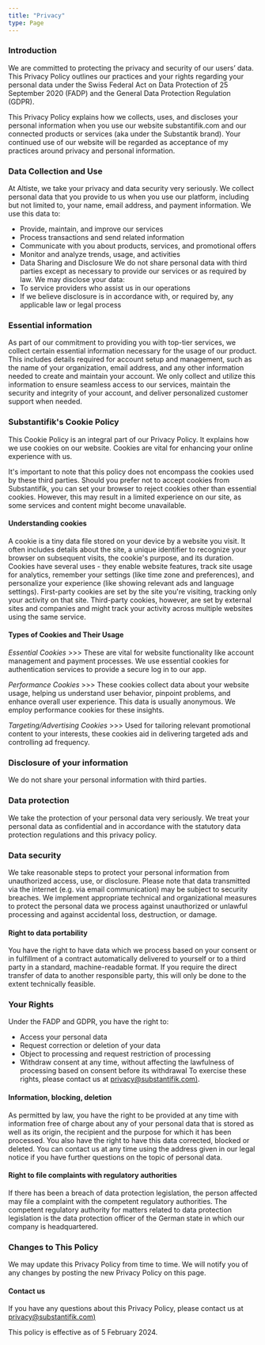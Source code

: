 ```yaml
---
title: "Privacy"
type: Page
---
```


### Introduction

We are committed to protecting the privacy and security of our users’ data. This Privacy Policy outlines our practices and your rights regarding your personal data under the Swiss Federal Act on Data Protection of 25 September 2020 (FADP) and the General Data Protection Regulation (GDPR).

This Privacy Policy explains how we collects, uses, and discloses your personal information when you use our website substantifik.com and our connected products or services (aka under the Substantik brand).
Your continued use of our website will be regarded as acceptance of my practices around privacy and personal information.

### Data Collection and Use

At Altiste, we take your privacy and data security very seriously. We collect personal data that you provide to us when you use our platform, including but not limited to, your name, email address, and payment information. We use this data to:

- Provide, maintain, and improve our services
- Process transactions and send related information
- Communicate with you about products, services, and promotional offers
- Monitor and analyze trends, usage, and activities
- Data Sharing and Disclosure
  We do not share personal data with third parties except as necessary to provide our services or as required by law. We may disclose your data:
- To service providers who assist us in our operations
- If we believe disclosure is in accordance with, or required by, any applicable law or legal process

### Essential information

As part of our commitment to providing you with top-tier services, we collect certain essential information necessary for the usage of our product. This includes details required for account setup and management, such as the name of your organization, email address, and any other information needed to create and maintain your account. We only collect and utilize this information to ensure seamless access to our services, maintain the security and integrity of your account, and deliver personalized customer support when needed.

### Substantifik's Cookie Policy

This Cookie Policy is an integral part of our Privacy Policy. It explains how we use cookies on our website. Cookies are vital for enhancing your online experience with us.

It's important to note that this policy does not encompass the cookies used by these third parties. Should you prefer not to accept cookies from Substantifik, you can set your browser to reject cookies other than essential cookies. However, this may result in a limited experience on our site, as some services and content might become unavailable.

#### Understanding cookies

A cookie is a tiny data file stored on your device by a website you visit. It often includes details about the site, a unique identifier to recognize your browser on subsequent visits, the cookie's purpose, and its duration. Cookies have several uses - they enable website features, track site usage for analytics, remember your settings (like time zone and preferences), and personalize your experience (like showing relevant ads and language settings). First-party cookies are set by the site you're visiting, tracking only your activity on that site. Third-party cookies, however, are set by external sites and companies and might track your activity across multiple websites using the same service.

#### Types of Cookies and Their Usage

_Essential Cookies_ >>> These are vital for website functionality like account management and payment processes. We use essential cookies for authentication services to provide a secure log in to our app.

_Performance Cookies_ >>> These cookies collect data about your website usage, helping us understand user behavior, pinpoint problems, and enhance overall user experience. This data is usually anonymous. We employ performance cookies for these insights.

_Targeting/Advertising Cookies_ >>> Used for tailoring relevant promotional content to your interests, these cookies aid in delivering targeted ads and controlling ad frequency.

### Disclosure of your information

We do not share your personal information with third parties.

### Data protection

We take the protection of your personal data very seriously. We treat your personal data as confidential and in accordance with the statutory data protection regulations and this privacy policy.

### Data security

We take reasonable steps to protect your personal information from unauthorized access, use, or disclosure. Please note that data transmitted via the internet (e.g. via email communication) may be subject to security breaches. We implement appropriate technical and organizational measures to protect the personal data we process against unauthorized or unlawful processing and against accidental loss, destruction, or damage.

#### Right to data portability

You have the right to have data which we process based on your consent or in fulfillment of a contract automatically delivered to yourself or to a third party in a standard, machine-readable format. If you require the direct transfer of data to another responsible party, this will only be done to the extent technically feasible.

### Your Rights

Under the FADP and GDPR, you have the right to:

- Access your personal data
- Request correction or deletion of your data
- Object to processing and request restriction of processing
- Withdraw consent at any time, without affecting the lawfulness of processing based on consent before its withdrawal
  To exercise these rights, please contact us at [privacy@substantifik.com)](mailto:privacy@substantifik.com).

#### Information, blocking, deletion

As permitted by law, you have the right to be provided at any time with information free of charge about any of your personal data that is stored as well as its origin, the recipient and the purpose for which it has been processed. You also have the right to have this data corrected, blocked or deleted. You can contact us at any time using the address given in our legal notice if you have further questions on the topic of personal data.

#### Right to file complaints with regulatory authorities

If there has been a breach of data protection legislation, the person affected may file a complaint with the competent regulatory authorities. The competent regulatory authority for matters related to data protection legislation is the data protection officer of the German state in which our company is headquartered.

### Changes to This Policy

We may update this Privacy Policy from time to time. We will notify you of any changes by posting the new Privacy Policy on this page.

#### Contact us

If you have any questions about this Privacy Policy, please contact us at [privacy@substantifik.com)](mailto:privacy@substantifik.com)

This policy is effective as of 5 February 2024.
